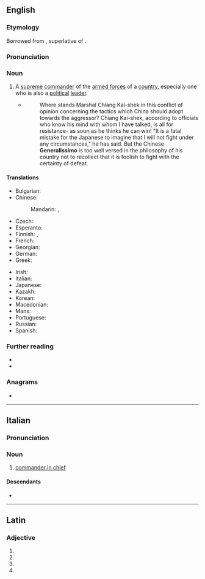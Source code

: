 {{also|generalíssimo}}
==English==

===Etymology===
Borrowed from {{bor|en|it|generalissimo}}, superlative of {{m|it|generale}}.

===Pronunciation===
{{rfp|en|}}


===Noun===
{{en-noun}}


# {{lb|en|military}} A [[supreme]] [[commander]] of the [[armed forces]] of a [[country]], especially one who is also a [[political]] [[leader]].
#* {{quote-book
|en
|url=https://archive.org/details/in.ernet.dli.2015.77451/
|year=1936
|title=The Far East Comes Nearer
|author=H. Hessell Tiltman
|publisher={{w|Jarrolds}}
|page=[https://archive.org/details/in.ernet.dli.2015.77451/page/n275 249]}}
#*:Where stands Marshal Chiang Kai-shek in this conflict of opinion concerning the tactics which China should adopt towards the aggressor? Chiang Kai-shek, according to officials who know his mind with whom I have talked, is all for resistance- as soon as he thinks he can win! "It is a fatal mistake for the Japanese to imagine that I will not fight under any circumstances," he has said. But the Chinese '''Generalissimo''' is too well versed in the philosophy of his country not to recollect that it is foolish to fight with the certainty of defeat.

====Translations====
{{trans-top|supreme commander}}
* Bulgarian: {{t|bg|генерали́симус|m}}
* Chinese:
*: Mandarin: {{t+|cmn|大元帥}}, {{t+|cmn|大元帅|tr=dàyuánshuài}}
* Czech: {{t|cs|generalissimus|m}}
* Esperanto: {{t|eo|ĉefgeneralo}}
* Finnish: {{t|fi|generalissimo}}, {{t+|fi|generalissimus}}
* French: {{t+|fr|généralissime|m}}
* Georgian: {{t|ka|გენერალისიმუსი}}
* German: {{t|de|Generalissimus|m}}
* Greek: {{t+|el|αρχιστράτηγος|m}}
{{trans-mid}}
* Irish: {{t|ga|ardghinearál|m}}
* Italian: {{t|it|generalissimo|m}}
* Japanese: {{t+|ja|総統|tr=そうとう, sōtō}}
* Kazakh: {{t|kk|генералиссимус}}
* Korean: {{t|ko|총통(總統)}}
* Macedonian: {{t|mk|генерали́симус|m}}
* Manx: {{t|gv|ard-chionfenee|m}}
* Portuguese: {{t+|pt|generalíssimo|m}}
* Russian: {{t+|ru|генерали́ссимус|m}}
* Spanish: {{t+|es|generalísimo|m}}
{{trans-bottom}}

===Further reading===
* {{pedia}}
* {{R:Lexico}}

===Anagrams===
* {{anagrams|en|a=aeegiilmnorss|mineralogises}}

{{topics|en|People}}

----

==Italian==

===Pronunciation===
{{it-pr|generalìssimo}}

===Noun===
{{it-noun|m}}

# [[commander in chief]]

====Descendants====
* {{desc|en|generalissimo|bor=1}}

----

==Latin==

===Adjective===
{{la-adj-form|generālissimō}}

# {{inflection of|la|generālissimus||dat|m|s}}
# {{inflection of|la|generālissimus||dat|n|s}}
# {{inflection of|la|generālissimus||abl|m|s}}
# {{inflection of|la|generālissimus||abl|n|s}}